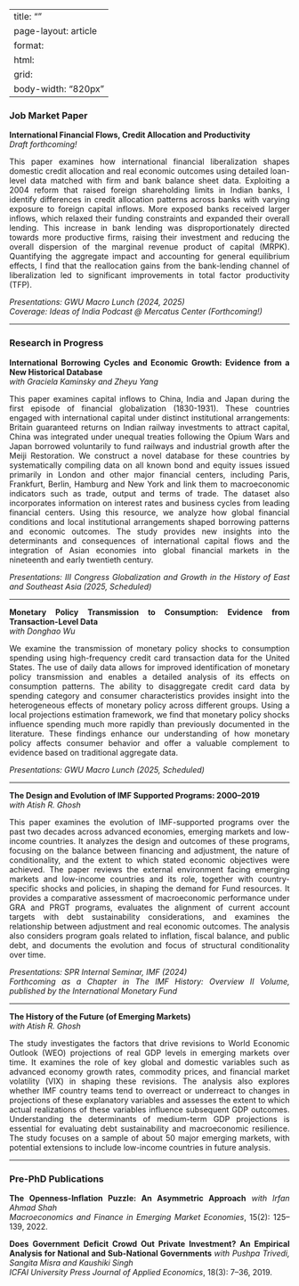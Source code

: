 
---
title: ""
page-layout: article
format:
  html:
    grid:
      body-width: "820px"
---

<style>
p { text-align: justify; }
</style>

### Job Market Paper

**International Financial Flows, Credit Allocation and Productivity**  
*Draft forthcoming!*

This paper examines how international financial liberalization shapes domestic credit allocation and real economic outcomes using detailed loan-level data matched with firm and bank balance sheet data. Exploiting a 2004 reform that raised foreign shareholding limits in Indian banks, I identify differences in credit allocation patterns across banks with varying exposure to foreign capital inflows. More exposed banks received larger inflows, which relaxed their funding constraints and expanded their overall lending. This increase in bank lending was disproportionately directed towards more productive firms, raising their investment and reducing the overall dispersion of the marginal revenue product of capital (MRPK). Quantifying the aggregate impact and accounting for general equilibrium effects, I find that the reallocation gains from the bank-lending channel of  liberalization led to significant improvements in total factor productivity (TFP).

::: {.small}
*Presentations: GWU Macro Lunch (2024, 2025)*<br>
*Coverage: Ideas of India Podcast @ Mercatus Center (Forthcoming!)*
:::
---

### Research in Progress

**International Borrowing Cycles and Economic Growth: Evidence from a New Historical Database**  
*with Graciela Kaminsky and Zheyu Yang*

This paper examines capital inflows to China, India and Japan during the first episode of financial globalization (1830-1931). These countries engaged with international capital under distinct institutional arrangements: Britain guaranteed returns on Indian railway investments to attract capital, China was integrated under unequal treaties following the Opium Wars and Japan borrowed voluntarily to fund railways and industrial growth after the Meiji Restoration. We construct a novel database for these countries by systematically compiling data on all known bond and equity issues issued primarily in London and other major financial centers, including Paris, Frankfurt, Berlin, Hamburg and New York and link them to macroeconomic indicators such as trade, output and terms of trade. The dataset also incorporates information on interest rates and business cycles from leading financial centers. Using this resource, we analyze how global financial conditions and local institutional arrangements shaped borrowing patterns and economic outcomes. The study provides new insights into the determinants and consequences of international capital flows and the integration of Asian economies into global financial markets in the nineteenth and early twentieth century.

::: {.small}
*Presentations: III Congress Globalization and Growth in the History of East and Southeast Asia (2025, Scheduled)*
:::
---

**Monetary Policy Transmission to Consumption: Evidence from Transaction-Level Data**  
*with Donghao Wu*

We examine the transmission of monetary policy shocks to consumption spending using high-frequency credit card transaction data for the United States. The use of daily data allows for improved identification of monetary policy transmission and enables a detailed analysis of its effects on consumption patterns. The ability to disaggregate credit card data by spending category and consumer characteristics provides insight into the heterogeneous effects of monetary policy across different groups. Using a local projections estimation framework, we find that monetary policy shocks influence spending much more rapidly than previously documented in the literature. These findings enhance our understanding of how monetary policy affects consumer behavior and offer a valuable complement to evidence based on traditional aggregate data.

::: {.small}
*Presentations: GWU Macro Lunch (2025, Scheduled)*
:::

---

**The Design and Evolution of IMF Supported Programs: 2000–2019**  
*with Atish R. Ghosh*

This paper examines the evolution of IMF-supported programs over the past two decades across advanced economies, emerging markets and low-income countries. It analyzes the design and outcomes of these programs, focusing on the balance between financing and adjustment, the nature of conditionality, and the extent to which stated economic objectives were achieved. The paper reviews the external environment facing emerging markets and low-income countries and its role, together with country-specific shocks and policies, in shaping the demand for Fund resources. It provides a comparative assessment of macroeconomic performance under GRA and PRGT programs, evaluates the alignment of current account targets with debt sustainability considerations, and examines the relationship between adjustment and real economic outcomes. The analysis also considers program goals related to inflation, fiscal balance, and public debt, and documents the evolution and focus of structural conditionality over time.

::: {.small}
*Presentations: SPR Internal Seminar, IMF (2024)*  
*Forthcoming as a Chapter in The IMF History: Overview II Volume, published by the International Monetary Fund*
:::

---

**The History of the Future (of Emerging Markets)**  
*with Atish R. Ghosh*

The study investigates the factors that drive revisions to World Economic Outlook (WEO) projections of real GDP levels in emerging markets over time. It examines the role of key global and domestic variables such as advanced economy growth rates, commodity prices, and financial market volatility (VIX) in shaping these revisions. The analysis also explores whether IMF country teams tend to overreact or underreact to changes in projections of these explanatory variables and assesses the extent to which actual realizations of these variables influence subsequent GDP outcomes. Understanding the determinants of medium-term GDP projections is essential for evaluating debt sustainability and macroeconomic resilience. The study focuses on a sample of about 50 major emerging markets, with potential extensions to include low-income countries in future analysis.

---

### Pre-PhD Publications

**The Openness-Inflation Puzzle: An Asymmetric Approach** *with Irfan Ahmad Shah*  
*Macroeconomics and Finance in Emerging Market Economies*, 15(2): 125–139, 2022.

**Does Government Deficit Crowd Out Private Investment? An Empirical Analysis for National and Sub-National Governments**  *with Pushpa Trivedi, Sangita Misra and Kaushiki Singh*  
*ICFAI University Press Journal of Applied Economics*, 18(3): 7–36, 2019.




